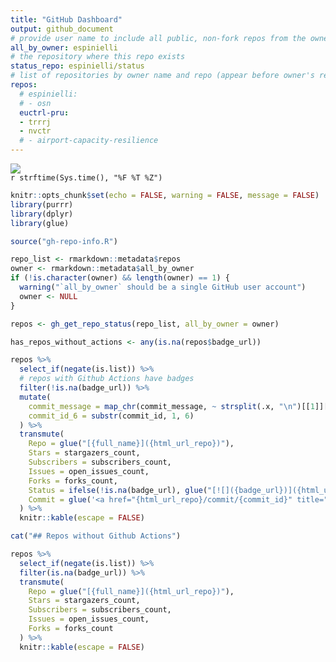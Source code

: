 ```yaml
---
title: "GitHub Dashboard"
output: github_document
# provide user name to include all public, non-fork repos from the owner
all_by_owner: espinielli
# the repository where this repo exists
status_repo: espinielli/status
# list of repositories by owner name and repo (appear before owner's repos)
repos:
  # espinielli:
  # - osn
  euctrl-pru:
  - trrrj
  - nvctr
  # - airport-capacity-resilience
---
```


![](https://github.com/`r rmarkdown::metadata$status_repo`/workflows/Render%20Status/badge.svg)  
`r strftime(Sys.time(), "%F %T %Z")`

```r
knitr::opts_chunk$set(echo = FALSE, warning = FALSE, message = FALSE)
library(purrr)
library(dplyr)
library(glue)
```

```r
source("gh-repo-info.R")

repo_list <- rmarkdown::metadata$repos
owner <- rmarkdown::metadata$all_by_owner
if (!is.character(owner) && length(owner) == 1) {
  warning("`all_by_owner` should be a single GitHub user account")
  owner <- NULL
}

repos <- gh_get_repo_status(repo_list, all_by_owner = owner)

has_repos_without_actions <- any(is.na(repos$badge_url))
```

```r
repos %>% 
  select_if(negate(is.list)) %>%
  # repos with Github Actions have badges
  filter(!is.na(badge_url)) %>%
  mutate(
    commit_message = map_chr(commit_message, ~ strsplit(.x, "\n")[[1]][1]),
    commit_id_6 = substr(commit_id, 1, 6)
  ) %>% 
  transmute(
    Repo = glue("[{full_name}]({html_url_repo})"),
    Stars = stargazers_count,
    Subscribers = subscribers_count,
    Issues = open_issues_count,
    Forks = forks_count,
    Status = ifelse(!is.na(badge_url), glue("[![]({badge_url})]({html_url_run})"), ""),
    Commit = glue('<a href="{html_url_repo}/commit/{commit_id}" title="{commit_message}">{commit_id_6}</a>')
  ) %>% 
  knitr::kable(escape = FALSE)
```

```r
cat("## Repos without Github Actions")

repos %>% 
  select_if(negate(is.list)) %>%
  filter(is.na(badge_url)) %>%
  transmute(
    Repo = glue("[{full_name}]({html_url_repo})"),
    Stars = stargazers_count,
    Subscribers = subscribers_count,
    Issues = open_issues_count,
    Forks = forks_count
  ) %>% 
  knitr::kable(escape = FALSE)
```

